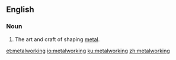 ==English==
===Noun===
{{en-noun|~}}
{{wikipedia}}

#The art and craft of shaping [[metal]].

[[et:metalworking]]
[[io:metalworking]]
[[ku:metalworking]]
[[zh:metalworking]]